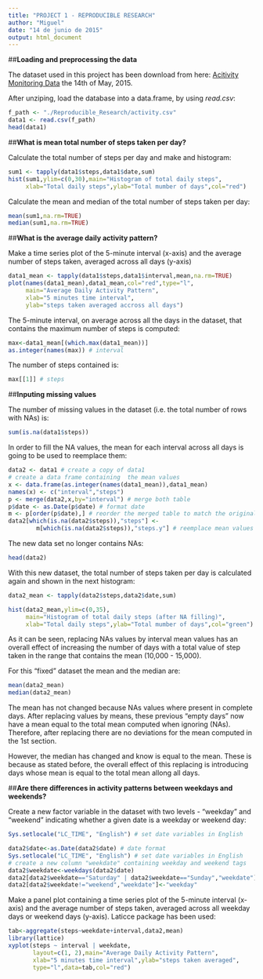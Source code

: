 ```yaml
---
title: "PROJECT 1 - REPRODUCIBLE RESEARCH"
author: "Miguel"
date: "14 de junio de 2015"
output: html_document
---
```


##**Loading and preprocessing the data**


The dataset used in this project has been download from here: [Acitivity Monitoring Data](https://d396qusza40orc.cloudfront.net/repdata%2Fdata%2Factivity.zip) the 14th of May, 2015.

After unziping, load the database into a data.frame, by using *read.csv*:

```r
f_path <- "./Reproducible_Research/activity.csv"
data1 <- read.csv(f_path)
head(data1)
```

##**What is mean total number of steps taken per day?**

Calculate the total number of steps per day and make and histogram:

```r
sum1 <- tapply(data1$steps,data1$date,sum)
hist(sum1,ylim=c(0,30),main="Histogram of total daily steps",
     xlab="Total daily steps",ylab="Total mumber of days",col="red")
```

Calculate the mean and median of the total number of steps taken per day:

```r
mean(sum1,na.rm=TRUE)
median(sum1,na.rm=TRUE)
```

##**What is the average daily activity pattern?**

Make a time series plot of the 5-minute interval (x-axis) and the average number of steps taken, averaged across all days (y-axis)

```r
data1_mean <- tapply(data1$steps,data1$interval,mean,na.rm=TRUE)
plot(names(data1_mean),data1_mean,col="red",type="l",
     main="Average Daily Activity Pattern",
     xlab="5 minutes time interval",
     ylab="steps taken averaged accross all days")
```

The 5-minute interval, on average across all the days in the dataset, that contains the maximum number of steps is computed:

```r
max<-data1_mean[(which.max(data1_mean))]
as.integer(names(max)) # interval
```

The number of steps contained is:

```r
max[[1]] # steps
```


##**Inputing missing values**

The number of missing values in the dataset (i.e. the total number of rows with NAs) is:

```r
sum(is.na(data1$steps))
```

In order to fill the NA values, the mean for each interval across all days is going to be used to reemplace them:

```r
data2 <- data1 # create a copy of data1
# create a data frame containing  the mean values
x <- data.frame(as.integer(names(data1_mean)),data1_mean) 
names(x) <- c("interval","steps")
p <- merge(data2,x,by="interval") # merge both table
p$date <- as.Date(p$date) # format date
m <- p[order(p$date),] # reorder the merged table to match the original layout
data2[which(is.na(data2$steps)),"steps"] <- 
        m[which(is.na(data2$steps)),"steps.y"] # reemplace mean values in NAs
```

The new data set no longer contains NAs:

```r
head(data2)
```

With this new dataset, the total number of steps taken per day is calculated again and shown in the next histogram:

```r
data2_mean <- tapply(data2$steps,data2$date,sum)

hist(data2_mean,ylim=c(0,35),
     main="Histogram of total daily steps (after NA filling)",
     xlab="Total daily steps",ylab="Total mumber of days",col="green")
```

As it can be seen, replacing NAs values by interval mean values has an overall effect of increasing the number of days with a total value of step
taken in the range that contains the mean (10,000 - 15,000).

For this "fixed" dataset the mean and the median are:

```r
mean(data2_mean)
median(data2_mean)
```

The mean has not changed because NAs values where present in complete days.
After replacing values by means, these previous "empty days" now have a mean
equal to the total mean computed when ignoring (NAs). Therefore, after replacing there are no deviations for the mean computed in the 1st section.

However, the median has changed and know is equal to the mean. These is
because as stated before, the overall effect of this replacing is introducing days whose mean is equal to the total mean allong all days.

##**Are there differences in activity patterns between weekdays and weekends?**

Create a new factor variable in the dataset with two levels - "weekday" and "weekend" indicating whether a given date is a weekday or weekend day:

```r
Sys.setlocale("LC_TIME", "English") # set date variables in English
```

```r
data2$date<-as.Date(data2$date) # date format
Sys.setlocale("LC_TIME", "English") # set date variables in English
# create a new column "weekdate" containing weekday and weekend tags
data2$weekdate<-weekdays(data2$date)
data2[data2$weekdate=="Saturday" | data2$weekdate=="Sunday","weekdate"]<-"weekend"
data2[data2$weekdate!="weekend","weekdate"]<-"weekday"
```

Make a panel plot containing a time series plot of the 5-minute interval (x-axis) and the average number of steps taken, averaged across all weekday days or weekend days (y-axis). Laticce package has been used:

```r
tab<-aggregate(steps~weekdate+interval,data2,mean)
library(lattice)
xyplot(steps ~ interval | weekdate,
       layout=c(1, 2),main="Average Daily Activity Pattern",
       xlab="5 minutes time interval",ylab="steps taken averaged",
       type="l",data=tab,col="red")
```

